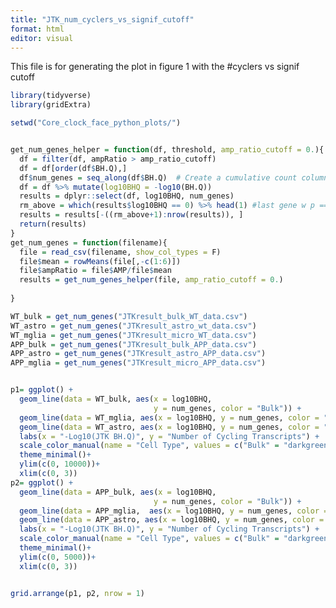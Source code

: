 ```yaml
---
title: "JTK_num_cyclers_vs_signif_cutoff"
format: html
editor: visual
---
```


This file is for generating the plot in figure 1 with the #cyclers vs signif cutoff

```r
library(tidyverse)
library(gridExtra)
```

```r
setwd("Core_clock_face_python_plots/")


get_num_genes_helper = function(df, threshold, amp_ratio_cutoff = 0.){
  df = filter(df, ampRatio > amp_ratio_cutoff)
  df = df[order(df$BH.Q),]
  df$num_genes = seq_along(df$BH.Q)  # Create a cumulative count column
  df = df %>% mutate(log10BHQ = -log10(BH.Q))
  results = dplyr::select(df, log10BHQ, num_genes)
  rm_above = which(results$log10BHQ == 0) %>% head(1) #last gene w p == 1
  results = results[-((rm_above+1):nrow(results)), ]
  return(results)
}
get_num_genes = function(filename){
  file = read_csv(filename, show_col_types = F)
  file$mean = rowMeans(file[,-c(1:6)])
  file$ampRatio = file$AMP/file$mean
  results = get_num_genes_helper(file, amp_ratio_cutoff = 0.)
  
}

WT_bulk = get_num_genes("JTKresult_bulk_WT_data.csv")
WT_astro = get_num_genes("JTKresult_astro_wt_data.csv")
WT_mglia = get_num_genes("JTKresult_micro_WT_data.csv")
APP_bulk = get_num_genes("JTKresult_bulk_APP_data.csv")
APP_astro = get_num_genes("JTKresult_astro_APP_data.csv")
APP_mglia = get_num_genes("JTKresult_micro_APP_data.csv")


p1= ggplot() +
  geom_line(data = WT_bulk, aes(x = log10BHQ,
                                y = num_genes, color = "Bulk")) +
  geom_line(data = WT_mglia, aes(x = log10BHQ, y = num_genes, color = "Microglia")) +
  geom_line(data = WT_astro, aes(x = log10BHQ, y = num_genes, color = "Astrocyte")) +
  labs(x = "-Log10(JTK BH.Q)", y = "Number of Cycling Transcripts") +
  scale_color_manual(name = "Cell Type", values = c("Bulk" = "darkgreen", "Microglia" = "darkred", "Astrocyte" = "blue")) +
  theme_minimal()+
  ylim(c(0, 10000))+
  xlim(c(0, 3))
p2= ggplot() +
  geom_line(data = APP_bulk, aes(x = log10BHQ,
                                y = num_genes, color = "Bulk")) +
  geom_line(data = APP_mglia,  aes(x = log10BHQ, y = num_genes, color = "Microglia")) +
  geom_line(data = APP_astro, aes(x = log10BHQ, y = num_genes, color = "Astrocyte")) +
  labs(x = "-Log10(JTK BH.Q)", y = "Number of Cycling Transcripts") +
  scale_color_manual(name = "Cell Type", values = c("Bulk" = "darkgreen", "Microglia" = "darkred", "Astrocyte" = "blue")) +
  theme_minimal()+
  ylim(c(0, 5000))+
  xlim(c(0, 3))


grid.arrange(p1, p2, nrow = 1)
```
